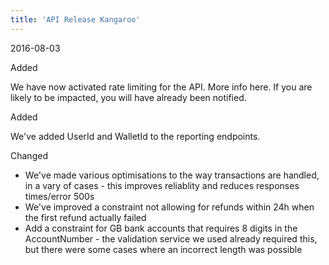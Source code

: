 ```yaml
---  
title: 'API Release Kangaroo'  
---  
```

<span class="date">2016-08-03</span>  
  
  
<div class="pill pill-green">Added</div>  
  

We have now activated rate limiting for the API. More info here. If you are likely to be impacted, you will have already been notified.  
<div class="pill pill-green">Added</div>  
  

We've added UserId and WalletId to the reporting endpoints.  
<div class="pill pill-blue">Changed</div>
  
- We've made various optimisations to the way transactions are handled, in a vary of cases - this improves reliablity and reduces responses times/error 500s  
- We've improved a constraint not allowing for refunds within 24h when the first refund actually failed  
- Add a constraint for GB bank accounts that requires 8 digits in the AccountNumber - the validation service we used already required this, but there were some cases where an incorrect length was possible
